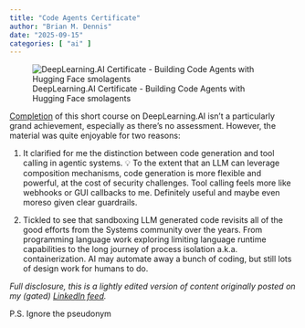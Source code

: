 ```yaml
---
title: "Code Agents Certificate"
author: "Brian M. Dennis"
date: "2025-09-15"
categories: [ "ai" ]
---
```


![DeepLearning.AI Certificate - Building Code Agents with Hugging Face
 smolagents](dlai_certificate.png)

[Completion](https://learn.deeplearning.ai/accomplishments/31a87f63-9159-41db-a498-f9ebb75756da?usp=sharing)
of this short course on DeepLearning.AI isn't a particularly grand
achievement, especially as there’s no assessment. However, the
material was quite enjoyable for two reasons:

1. It clarified for me the distinction between code generation and
tool calling in agentic systems. 💡 To the extent that an LLM can
leverage composition mechanisms, code generation is more flexible and
powerful, at the cost of security challenges. Tool calling feels more
like webhooks or GUI callbacks to me. Definitely useful and maybe even
moreso given clear guardrails.

2. Tickled to see that sandboxing LLM generated code revisits all of
the good efforts from the Systems community over the years. From
programming language work exploring limiting language runtime
capabilities to the long journey of process isolation
a.k.a. containerization. AI may automate away a bunch of coding, but
still lots of design work for humans to do.

_Full disclosure, this is a lightly edited version of content
originally posted on my (gated) [LinkedIn feed][1]._

P.S. Ignore the pseudonym

[1]: https://www.linkedin.com/in/crossjam/recent-activity/all/
